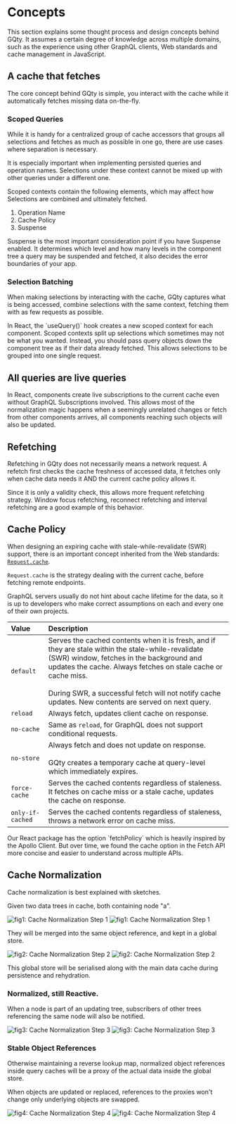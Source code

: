 
# Concepts

<Alert className="mt-3" title="Intended Level: Intermediate">
  This section explains some thought process and design concepts behind GQty. It
  assumes a certain degree of knowledge across multiple domains, such as the
  experience using other GraphQL clients, Web standards and cache management in
  JavaScript.
</Alert>

## A cache that fetches

The core concept behind GQty is simple, you interact with the cache while it
automatically fetches missing data on-the-fly.

### Scoped Queries

While it is handy for a centralized group of cache accessors that groups all
selections and fetches as much as possible in one go, there are use cases where
separation is necessary.

It is especially important when implementing persisted queries and operation
names. Selections under these context cannot be mixed up with other queries
under a different one.

Scoped contexts contain the following elements, which may affect how Selections
are combined and ultimately fetched.

1. Operation Name
1. Cache Policy
1. Suspense

Suspense is the most important consideration point if you have Suspense enabled.
It determines which level and how many levels in the component tree a query may
be suspended and fetched, it also decides the error boundaries of your app.

### Selection Batching

When making selections by interacting with the cache, GQty captures what is
being accessed, combine selections with the same context, fetching them with
as few requests as possible.

<Alert className="mt-5" title="Pass query objects as props">
  In React, the `useQuery()` hook creates a new scoped context for each
  component. Scoped contexts split up selections which sometimes may not be what
  you wanted. Instead, you should pass query objects down the component tree as
  if their data already fetched. This allows selections to be grouped into one
  single request.
</Alert>

## All queries are live queries

In React, components create live subscriptions to the current cache even without
GraphQL Subscriptions involved. This allows most of the normalization magic
happens when a seemingly unrelated changes or fetch from other components
arrives, all components reaching such objects will also be updated.

## Refetching

Refetching in GQty does not necessarily means a network request. A refetch first
checks the cache freshness of accessed data, it fetches only when cache data
needs it AND the current cache policy allows it.

Since it is only a validity check, this allows more frequent refetching
strategy. Window focus refetching, reconnect refetching and interval refetching
are a good example of this behavior.

## Cache Policy

When designing an expiring cache with stale-while-revalidate (SWR) support,
there is an important concept inherited from the Web standards:
[`Request.cache`](https://developer.mozilla.org/en-US/docs/Web/API/Request/cache).

`Request.cache` is the strategy dealing with the current cache, before fetching
remote endpoints.

GraphQL servers usually do not hint about cache lifetime for the data, so it is
up to developers who make correct assumptions on each and every one of their own
projects.

| Value                         | Description                                                                                                                                                                                                                                                                                                                        |
| :---------------------------- | :--------------------------------------------------------------------------------------------------------------------------------------------------------------------------------------------------------------------------------------------------------------------------------------------------------------------------------- |
| `default`                     | Serves the cached contents when it is fresh, and if they are stale within the stale-while-revalidate (SWR) window, fetches in the background and updates the cache. Always fetches on stale cache or cache miss. <br /><br /> During SWR, a successful fetch will not notify cache updates. New contents are served on next query. |
| `reload`                      | Always fetch, updates client cache on response.                                                                                                                                                                                                                                                                                    |
| `no-cache`                    | Same as `reload`, for GraphQL does not support conditional requests.                                                                                                                                                                                                                                                               |
| `no-store`                    | Always fetch and does not update on response. <br /><br /> GQty creates a temporary cache at query-level which immediately expires.                                                                                                                                                                                                |
| <nobr>`force-cache`</nobr>    | Serves the cached contents regardless of staleness. It fetches on cache miss or a stale cache, updates the cache on response.                                                                                                                                                                                                      |
| <nobr>`only-if-cached`</nobr> | Serves the cached contents regardless of staleness, throws a network error on cache miss.                                                                                                                                                                                                                                          |

<Alert title="Cache Policy is not Fetch Policy">
  Our React package has the option `fetchPolicy` which is heavily inspired by
  the Apollo Client. But over time, we found the cache option in the Fetch API
  more concise and easier to understand across multiple APIs.
</Alert>

## Cache Normalization

Cache normalization is best explained with sketches.

Given two data trees in cache, both containing node "a".

<Image
  className="dark:hidden"
  src={svgNormalization1}
  alt="fig1: Cache Normalization Step 1"
/>
<Image
  className="hidden dark:block"
  src={svgNormalization1Dark}
  alt="fig1: Cache Normalization Step 1"
/>

They will be merged into the same object reference, and kept in a global store.

<Image
  className="dark:hidden"
  src={svgNormalization2}
  alt="fig2: Cache Normalization Step 2"
/>
<Image
  className="hidden dark:block"
  src={svgNormalization2Dark}
  alt="fig2: Cache Normalization Step 2"
/>

This global store will be serialised along with the main data cache during
persistence and rehydration.

### Normalized, still Reactive.

When a node is part of an updating tree, subscribers of other trees referencing
the same node will also be notified.

<Image
  className="dark:hidden"
  src={svgNormalization3}
  alt="fig3: Cache Normalization Step 3"
/>
<Image
  className="hidden dark:block"
  src={svgNormalization3Dark}
  alt="fig3: Cache Normalization Step 3"
/>

### Stable Object References

Otherwise maintaining a reverse lookup map, normalized object references inside
query caches will be a proxy of the actual data inside the global store.

When objects are updated or replaced, references to the proxies won't change
only underlying objects are swapped.

<Image
  className="dark:hidden"
  src={svgNormalization4}
  alt="fig4: Cache Normalization Step 4"
/>
<Image
  className="hidden dark:block"
  src={svgNormalization4Dark}
  alt="fig4: Cache Normalization Step 4"
/>
